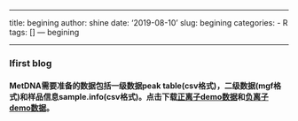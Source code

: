 ---
title: begining
author: shine
date: '2019-08-10'
slug: begining
categories:
  - R
tags: []
--- begining

<hr />
<div id="section" class="section level3">
<h3><strong>Ⅰfirst blog</strong></h3>
<div id="metdnapeak-tablecsvmgfsample.infocsvdemodemo" class="section level4">
<h4>MetDNA需要准备的数据包括一级数据peak table(csv格式)，二级数据(mgf格式)和样品信息sample.info(csv格式)。点击下载<a href="https://github.com/jaspershen/MetDNA/blob/master/pos.rar">正离子demo数据</a>和<a href="https://github.com/jaspershen/MetDNA/blob/master/neg.rar">负离子demo数据</a>。</h4>
</div>